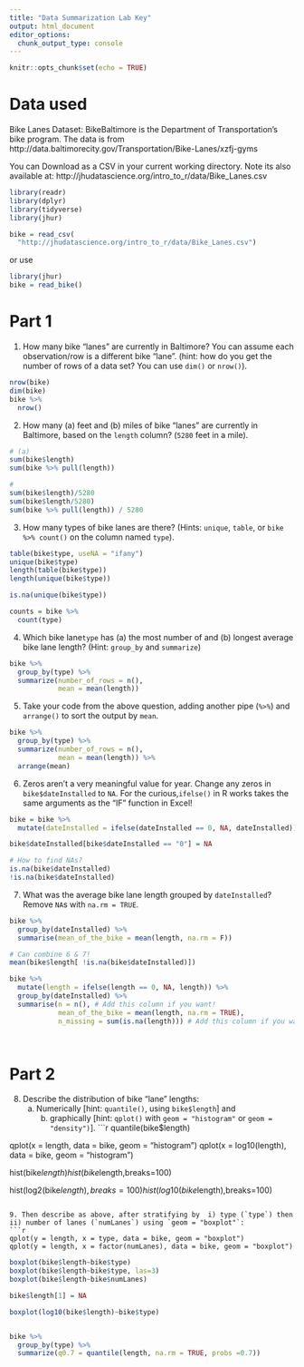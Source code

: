 ```yaml
---
title: "Data Summarization Lab Key"
output: html_document
editor_options: 
  chunk_output_type: console
---
```


```r
knitr::opts_chunk$set(echo = TRUE)
```



# Data used

Bike Lanes Dataset: BikeBaltimore is the Department of Transportation's bike program. 
The data is from http://data.baltimorecity.gov/Transportation/Bike-Lanes/xzfj-gyms

You can Download as a CSV in your current working directory.  Note its also available at: 	http://jhudatascience.org/intro_to_r/data/Bike_Lanes.csv 

```r
library(readr)
library(dplyr)
library(tidyverse)
library(jhur)

bike = read_csv(
  "http://jhudatascience.org/intro_to_r/data/Bike_Lanes.csv")
```


or use 
```r
library(jhur)
bike = read_bike()
```

# Part 1

1. How many bike "lanes" are currently in Baltimore?  You can assume each observation/row is a different bike "lane".  (hint: how do you get the number of rows of a data set? You can use `dim()` or `nrow()`).
```r
nrow(bike)
dim(bike)
bike %>% 
  nrow()
```

2. How many (a) feet and (b) miles of bike "lanes" are currently in Baltimore, based on the `length` column? (`5280` feet in a mile).

```r
# (a)
sum(bike$length)
sum(bike %>% pull(length))

#
sum(bike$length)/5280
sum(bike$length/5280)
sum(bike %>% pull(length)) / 5280
```

3. How many types of bike lanes are there?   (Hints: `unique`, `table`, or `bike %>% count()` on the column named `type`).
   
```r
table(bike$type, useNA = "ifany")
unique(bike$type)
length(table(bike$type))
length(unique(bike$type))

is.na(unique(bike$type))

counts = bike %>% 
  count(type)
```

4. Which bike lane`type` has (a) the most number of and (b) longest average bike lane length? (Hint: `group_by` and `summarize`)

```r
bike %>% 
  group_by(type) %>% 
  summarize(number_of_rows = n(),
            mean = mean(length))
```

5. Take your code from the above question, adding another pipe (`%>%`) and `arrange()` to sort the output by `mean`.

```r
bike %>% 
  group_by(type) %>% 
  summarize(number_of_rows = n(),
            mean = mean(length)) %>% 
  arrange(mean)
```

6. Zeros aren't a very meaningful value for year. Change any zeros in `bike$dateInstalled` to `NA`. For the curious,`ifelse()` in R works takes the same arguments as the "IF" function in Excel!

```r
bike = bike %>% 
  mutate(dateInstalled = ifelse(dateInstalled == 0, NA, dateInstalled))

bike$dateInstalled[bike$dateInstalled == "0"] = NA

# How to find NAs?
is.na(bike$dateInstalled)
!is.na(bike$dateInstalled)
```

7. What was the average bike lane length grouped by `dateInstalled`? Remove `NA`s with `na.rm = TRUE`.

```r
bike %>%
  group_by(dateInstalled) %>% 
  summarise(mean_of_the_bike = mean(length, na.rm = F))

# Can combine 6 & 7! 
mean(bike$length[ !is.na(bike$dateInstalled)])

bike %>% 
  mutate(length = ifelse(length == 0, NA, length)) %>% 
  group_by(dateInstalled) %>% 
  summarise(n = n(), # Add this column if you want!
            mean_of_the_bike = mean(length, na.rm = TRUE),
            n_missing = sum(is.na(length))) # Add this column if you want!

            
```

# Part 2

8.  Describe the distribution of bike "lane" lengths:
    (a) Numerically [hint: `quantile()`, using `bike$length`] and 
		(b) graphically [hint: `qplot()` with `geom = "histogram"` or `geom = "density")`].
```r
quantile(bike$length)

qplot(x = length, data = bike, geom = "histogram")
qplot(x = log10(length), data = bike, geom = "histogram")

hist(bike$length)
hist(bike$length,breaks=100)

hist(log2(bike$length),breaks=100)
hist(log10(bike$length),breaks=100)
```

9. Then describe as above, after stratifying by  i) type (`type`) then ii) number of lanes (`numLanes`) using `geom = "boxplot"`: 
```r
qplot(y = length, x = type, data = bike, geom = "boxplot")
qplot(y = length, x = factor(numLanes), data = bike, geom = "boxplot")
```

```r
boxplot(bike$length~bike$type)
boxplot(bike$length~bike$type, las=3)
boxplot(bike$length~bike$numLanes)

bike$length[1] = NA

boxplot(log10(bike$length)~bike$type)


bike %>% 
  group_by(type) %>% 
  summarize(q0.7 = quantile(length, na.rm = TRUE, probs =0.7))

```

